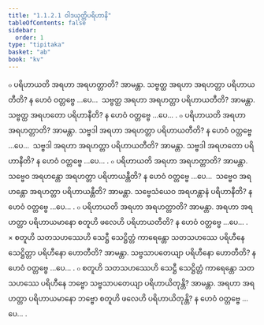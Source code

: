 ```yaml
---
title: "1.1.2.1 ဝါဒယုတ္တိပရိဟာနိ"
tableOfContents: false
sidebar:
  order: 1
type: "tipitaka"
basket: "ab"
book: "kv"
---
```



<DynamicBreadcrumb />

<Division number="239" book="kv" e="ch" v="32" p="61">

<Paragraph number="386" book="kv">
๐ ပရိဟာယတိ အရဟာ အရဟတ္တာတိ? အာမန္တာ. သဗ္ဗတ္ထ အရဟာ အရဟတ္တာ ပရိဟာယတီတိ? န ဟေဝံ ဝတ္တဗ္ဗေ …ပေ…  သဗ္ဗတ္ထ အရဟာ အရဟတ္တာ ပရိဟာယတီတိ? အာမန္တာ. သဗ္ဗတ္ထ အရဟတော ပရိဟာနီတိ? န ဟေဝံ ဝတ္တဗ္ဗေ …ပေ… .
</Paragraph>

<Paragraph number="387" book="kv">
๐ ပရိဟာယတိ အရဟာ အရဟတ္တာတိ? အာမန္တာ. သဗ္ဗဒါ အရဟာ အရဟတ္တာ ပရိဟာယတီတိ? န ဟေဝံ ဝတ္တဗ္ဗေ …ပေ…  သဗ္ဗဒါ အရဟာ အရဟတ္တာ ပရိဟာယတီတိ? အာမန္တာ. သဗ္ဗဒါ အရဟတော ပရိဟာနီတိ? န ဟေဝံ ဝတ္တဗ္ဗေ …ပေ… .
</Paragraph>

<Paragraph number="388" book="kv">
๐ ပရိဟာယတိ အရဟာ အရဟတ္တာတိ? အာမန္တာ. သဗ္ဗေဝ အရဟန္တော အရဟတ္တာ ပရိဟာယန္တီတိ? န ဟေဝံ ဝတ္တဗ္ဗေ …ပေ…  သဗ္ဗေဝ အရဟန္တော အရဟတ္တာ ပရိဟာယန္တီတိ? အာမန္တာ. သဗ္ဗေသံယေဝ အရဟန္တာနံ ပရိဟာနီတိ? န ဟေဝံ ဝတ္တဗ္ဗေ …ပေ… .
</Paragraph>

<Paragraph number="389" book="kv">
๐ ပရိဟာယတိ အရဟာ အရဟတ္တာတိ? အာမန္တာ. အရဟာ အရဟတ္တာ ပရိဟာယမာနော စတူဟိ ဖလေဟိ ပရိဟာယတီတိ? န ဟေဝံ ဝတ္တဗ္ဗေ …ပေ… .
</Paragraph>

<Paragraph number="390" book="kv">
× စတူဟိ သတသဟဿေဟိ သေဋ္ဌီ သေဋ္ဌိတ္တံ ကာရေန္တော သတသဟဿေ ပရိဟီနေ သေဋ္ဌိတ္တာ ပရိဟီနော ဟောတီတိ? အာမန္တာ. သဗ္ဗသာပတေယျာ ပရိဟီနော ဟောတီတိ? န ဟေဝံ ဝတ္တဗ္ဗေ …ပေ… .
</Paragraph>

<Paragraph number="391" book="kv">
๐ စတူဟိ သတသဟဿေဟိ သေဋ္ဌီ သေဋ္ဌိတ္တံ ကာရေန္တော သတသဟဿေ ပရိဟီနေ ဘဗ္ဗော သဗ္ဗသာပတေယျာ ပရိဟာယိတုန္တိ? အာမန္တာ. အရဟာ အရဟတ္တာ ပရိဟာယမာနော ဘဗ္ဗော စတူဟိ ဖလေဟိ ပရိဟာယိတုန္တိ? န ဟေဝံ ဝတ္တဗ္ဗေ …ပေ… .
</Paragraph>
</Division>